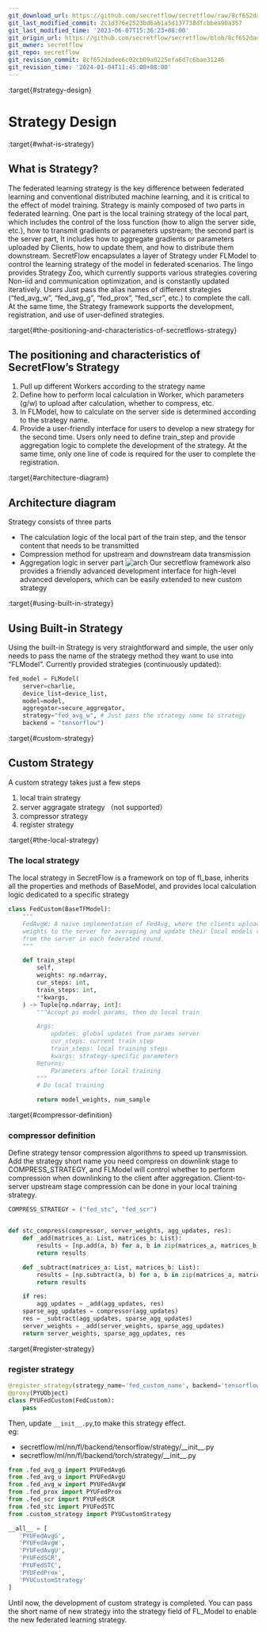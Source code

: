 ```yaml
---
git_download_url: https://github.com/secretflow/secretflow/raw/8cf652dadee6c02cb09a0225efa6d7c6bae31246/docs/developer/design/strategy.md
git_last_modified_commit: 2c1d376e2523bd6ab1a5d137738dfcbbea90a357
git_last_modified_time: '2023-06-07T15:36:23+08:00'
git_origin_url: https://github.com/secretflow/secretflow/blob/8cf652dadee6c02cb09a0225efa6d7c6bae31246/docs/developer/design/strategy.md
git_owner: secretflow
git_repo: secretflow
git_revision_commit: 8cf652dadee6c02cb09a0225efa6d7c6bae31246
git_revision_time: '2024-01-04T11:45:08+08:00'
---
```


:target{#strategy-design}

# Strategy Design

:target{#what-is-strategy}

## What is Strategy?

The federated learning strategy is the key difference between federated learning and conventional distributed machine learning, and it is critical to the effect of model training. Strategy is mainly composed of two parts in federated learning. One part is the local training strategy of the local part, which includes the control of the loss function (how to align the server side, etc.), how to transmit gradients or parameters upstream; the second part is the server part, It includes how to aggregate gradients or parameters uploaded by Clients, how to update them, and how to distribute them downstream.
SecretFlow encapsulates a layer of Strategy under FLModel to control the learning strategy of the model in federated scenarios. The lingo provides Strategy Zoo, which currently supports various strategies covering Non-iid and communication optimization, and is constantly updated iteratively. Users Just pass the alias names of different strategies (“fed\_avg\_w”, “fed\_avg\_g”, “fed\_prox”, “fed\_scr”, etc.) to complete the call. At the same time, the Strategy framework supports the development, registration, and use of user-defined strategies.

:target{#the-positioning-and-characteristics-of-secretflows-strategy}

## The positioning and characteristics of SecretFlow’s Strategy

1. Pull up different Workers according to the strategy name
2. Define how to perform local calculation in Worker, which parameters (g/w) to upload after calculation, whether to compress, etc.
3. In FLModel, how to calculate on the server side is determined according to the strategy name.
4. Provide a user-friendly interface for users to develop a new strategy for the second time. Users only need to define train\_step and provide aggregation logic to complete the development of the strategy. At the same time, only one line of code is required for the user to complete the registration.

:target{#architecture-diagram}

## Architecture diagram

Strategy consists of three parts

- The calculation logic of the local part of the train step, and the tensor content that needs to be transmitted
- Compression method for upstream and downstream data transmission
- Aggregation logic in server part
  ![arch](../../_assets/strategy_arc.jpg)
  Our secretflow framework also provides a friendly advanced development interface for high-level advanced developers, which can be easily extended to new custom strategy

:target{#using-built-in-strategy}

## Using Built-in Strategy

Using the built-in Strategy is very straightforward and simple, the user only needs to pass the name of the strategy method they want to use into “FLModel”.
Currently provided strategies (continuously updated):

```python
fed_model = FLModel(
    server=charlie,
    device_list=device_list,
    model=model,
    aggregator=secure_aggregator,
    strategy="fed_avg_w", # Just pass the strategy name to strategy
    backend = "tensorflow")
```

:target{#custom-strategy}

## Custom Strategy

A custom strategy takes just a few steps

1. local train strategy
2. server aggragate strategy （not supported）
3. compressor strategy
4. register strategy

:target{#the-local-strategy}

### The local strategy

The local strategy in SecretFlow is a framework on top of fl\_base, inherits all the properties and methods of BaseModel, and provides local calculation logic dedicated to a specific strategy

```python
class FedCustom(BaseTFModel):
    """
    FedAvgW: A naive implementation of FedAvg, where the clients upload their trained model
    weights to the server for averaging and update their local models via the aggregated weights
    from the server in each federated round.
    """

    def train_step(
        self,
        weights: np.ndarray,
        cur_steps: int,
        train_steps: int,
        **kwargs,
    ) -> Tuple[np.ndarray, int]:
        """Accept ps model params, then do local train

        Args:
            updates: global updates from params server
            cur_steps: current train step
            train_steps: local training steps
            kwargs: strategy-specific parameters
        Returns:
            Parameters after local training
        """
    	# Do local training

        return model_weights, num_sample
```

:target{#compressor-definition}

### compressor definition

Define strategy tensor compression algorithms to speed up transmission.
Add the strategy short name you need compress on downlink stage to COMPRESS\_STRATEGY, and FLModel will control whether to perform compression when downlinking to the client after aggregation.
Client-to-server upstream stage compression can be done in your local training strategy.

```python
COMPRESS_STRATEGY = ("fed_stc", "fed_scr")


def stc_compress(compressor, server_weights, agg_updates, res):
    def _add(matrices_a: List, matrices_b: List):
        results = [np.add(a, b) for a, b in zip(matrices_a, matrices_b)]
        return results

    def _subtract(matrices_a: List, matrices_b: List):
        results = [np.subtract(a, b) for a, b in zip(matrices_a, matrices_b)]
        return results

    if res:
        agg_updates = _add(agg_updates, res)
    sparse_agg_updates = compressor(agg_updates)
    res = _subtract(agg_updates, sparse_agg_updates)
    server_weights = _add(server_weights, sparse_agg_updates)
    return server_weights, sparse_agg_updates, res
```

:target{#register-strategy}

### register strategy

```python
@register_strategy(strategy_name='fed_custom_name', backend='tensorflow')
@proxy(PYUObject)
class PYUFedCustom(FedCustom):
    pass
```

Then, update `__init__.py`,to make this strategy effect.<br />eg:

- secretflow/ml/nn/fl/backend/tensorflow/strategy/\_\_init\_\_.py
- secretflow/ml/nn/fl/backend/torch/strategy/\_\_init\_\_.py

```python
from .fed_avg_g import PYUFedAvgG
from .fed_avg_u import PYUFedAvgU
from .fed_avg_w import PYUFedAvgW
from .fed_prox import PYUFedProx
from .fed_scr import PYUFedSCR
from .fed_stc import PYUFedSTC
from .custom_strategy import PYUCustomStrategy

__all__ = [
   'PYUFedAvgG',
   'PYUFedAvgW',
   'PYUFedAvgU',
   'PYUFedSCR',
   'PYUFedSTC',
   'PYUFedProx',
   'PYUCustomStrategy'
]
```

Until now, the development of custom strategy is completed. You can pass the short name of new strategy into the strategy field of FL\_Model to enable the new federated learning strategy.
